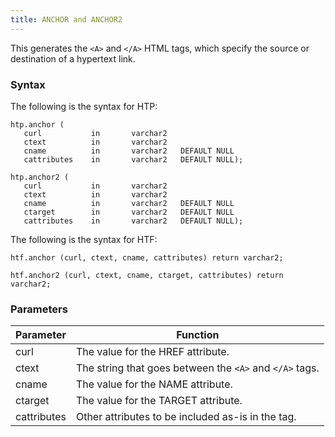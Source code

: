 ```yaml
--- 
title: ANCHOR and ANCHOR2
---
```


This generates the `<A>` and `</A>` HTML tags, which specify the source or destination of a hypertext link.

### Syntax 

The following is the syntax for HTP: 
```
htp.anchor (
   curl           in       varchar2
   ctext          in       varchar2
   cname          in       varchar2   DEFAULT NULL
   cattributes    in       varchar2   DEFAULT NULL);

htp.anchor2 (
   curl           in       varchar2
   ctext          in       varchar2
   cname          in       varchar2   DEFAULT NULL
   ctarget        in       varchar2   DEFAULT NULL
   cattributes    in       varchar2   DEFAULT NULL);
```

The following is the syntax for HTF:
```
htf.anchor (curl, ctext, cname, cattributes) return varchar2;

htf.anchor2 (curl, ctext, cname, ctarget, cattributes) return varchar2;
```

### Parameters

| Parameter | Function | 
| --------- | -------- |
| curl | The value for the HREF attribute. |
| ctext | The string that goes between the `<A>` and `</A>` tags. | 
| cname | The value for the NAME attribute. | 
| ctarget | The value for the TARGET attribute. | 
| cattributes | Other attributes to be included as-is in the tag. |